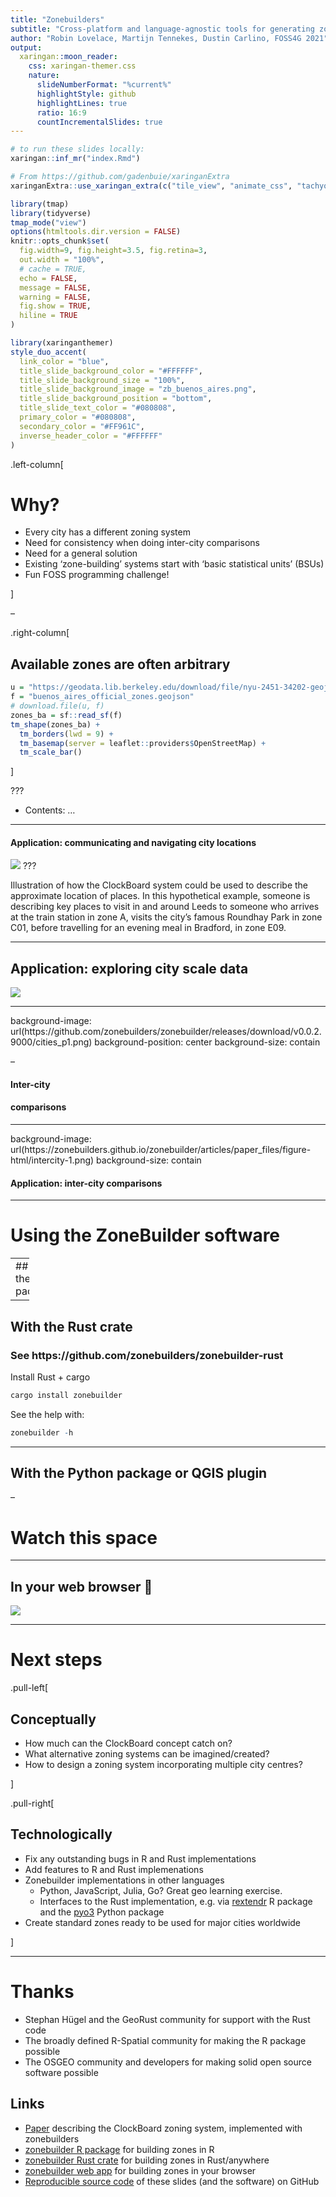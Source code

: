 ```yaml
---
title: "Zonebuilders"
subtitle: "Cross-platform and language-agnostic tools for generating zoning systems for urban analysis and modelling "  
author: "Robin Lovelace, Martijn Tennekes, Dustin Carlino, FOSS4G 2021"
output:
  xaringan::moon_reader:
    css: xaringan-themer.css
    nature:
      slideNumberFormat: "%current%"
      highlightStyle: github
      highlightLines: true
      ratio: 16:9
      countIncrementalSlides: true
---
```


```r
# to run these slides locally:
xaringan::inf_mr("index.Rmd")
```

```r
# From https://github.com/gadenbuie/xaringanExtra
xaringanExtra::use_xaringan_extra(c("tile_view", "animate_css", "tachyons"))
```


```r
library(tmap)
library(tidyverse)
tmap_mode("view")
options(htmltools.dir.version = FALSE)
knitr::opts_chunk$set(
  fig.width=9, fig.height=3.5, fig.retina=3,
  out.width = "100%",
  # cache = TRUE,
  echo = FALSE,
  message = FALSE, 
  warning = FALSE,
  fig.show = TRUE,
  hiline = TRUE
)
```



```r
library(xaringanthemer)
style_duo_accent(
  link_color = "blue",
  title_slide_background_color = "#FFFFFF",
  title_slide_background_size = "100%",
  title_slide_background_image = "zb_buenos_aires.png",
  title_slide_background_position = "bottom",
  title_slide_text_color = "#080808",
  primary_color = "#080808",
  secondary_color = "#FF961C",
  inverse_header_color = "#FFFFFF"
)
```

.left-column[

# Why?

- Every city has a different zoning system
- Need for consistency when doing inter-city comparisons
- Need for a general solution
- Existing 'zone-building' systems start with 'basic statistical units' (BSUs)
- Fun FOSS programming challenge!

]

--

.right-column[

## Available zones are often arbitrary

```r
u = "https://geodata.lib.berkeley.edu/download/file/nyu-2451-34202-geojson.json"
f = "buenos_aires_official_zones.geojson"
# download.file(u, f)
zones_ba = sf::read_sf(f)
tm_shape(zones_ba) +
  tm_borders(lwd = 9) +
  tm_basemap(server = leaflet::providers$OpenStreetMap) +
  tm_scale_bar()
```

]

???

- Contents: ...

<!-- --- -->

<!-- # Early prototypes -->

---

#### Application: communicating and navigating city locations

![](https://zonebuilders.github.io/zonebuilder/articles/navigation.png)
???

 Illustration of how the ClockBoard system could be used to describe the approximate location of places. In this hypothetical example, someone is describing key places to visit in and around Leeds to someone who arrives at the train station in zone A, visits the city’s famous Roundhay Park in zone C01, before travelling for an evening meal in Bradford, in zone E09. 
 
---

## Application: exploring city scale data

![](https://zonebuilders.github.io/zonebuilder/articles/paper_files/figure-html/cityscale-1.png)

---


background-image: url(https://github.com/zonebuilders/zonebuilder/releases/download/v0.0.2.9000/cities_p1.png)
background-position: center
background-size: contain

--

#### Inter-city

#### comparisons

---

background-image: url(https://zonebuilders.github.io/zonebuilder/articles/paper_files/figure-html/intercity-1.png)
background-size: contain

#### Application: inter-city comparisons

---

# Using the ZoneBuilder software

---
## With the R package

---

## With the Rust crate

### See https://github.com/zonebuilders/zonebuilder-rust

Install Rust + cargo

```bash
cargo install zonebuilder
```

See the help with:

```r
zonebuilder -h
```

---

## With the Python package or QGIS plugin

--

# Watch this space

---

## In your web browser 🤯



![](https://user-images.githubusercontent.com/1825120/128574211-c593377a-f7a9-44d7-b984-2857d8538a3f.gif)

---

# Next steps

.pull-left[

## Conceptually

- How much can the ClockBoard concept catch on?
- What alternative zoning systems can be imagined/created?
- How to design a zoning system incorporating multiple city centres?

]

.pull-right[

## Technologically

- Fix any outstanding bugs in R and Rust implementations
- Add features to R and Rust implemenations
- Zonebuilder implementations in other languages
  - Python, JavaScript, Julia, Go? Great geo learning exercise.
  - Interfaces to the Rust implementation, e.g. via [rextendr](https://github.com/extendr/rextendr) R package and the [pyo3](https://github.com/PyO3/pyo3) Python package
- Create standard zones ready to be used for major cities worldwide

]

---


# Thanks

- Stephan Hügel and the GeoRust community for support with the Rust code
- The broadly defined R-Spatial community for making the R package possible
- The OSGEO community and developers for making solid open source software possible

## Links

- [Paper](https://zonebuilders.github.io/zonebuilder/articles/paper.html) describing the ClockBoard zoning system, implemented with zonebuilders
- [zonebuilder R package](https://zonebuilders.github.io/zonebuilder) for building zones in R
- [zonebuilder Rust crate](https://crates.io/crates/zonebuilder) for building zones in Rust/anywhere 
- [zonebuilder web app](https://zonebuilders.github.io/zonebuilder-rust) for building zones in your browser
- [Reproducible source code](https://github.com/zonebuilders/zonebuilders.github.io/blob/master/index.Rmd)  of these slides (and the software) on GitHub
